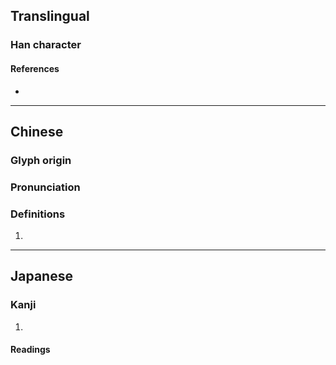 {{character info}}
==Translingual==

===Han character===
{{Han char|rn=32|rad=土|as=11|sn=14|four=40146|canj=GYTJ|ids=⿰土章}}

====References====
* {{Han ref|kx=0237.240|dkj=05416|dj=0476.040|hdz=10482.050|uh=5887|ud=22663|bh=E160|bd=57696}}

----

==Chinese==
{{zh-forms}}

===Glyph origin===
{{Han etym}}

===Pronunciation===
{{zh-pron
|m=zhàng
|c=ging2
|mc=y
|oc=y
|cat=
}}

===Definitions===
{{zh-hanzi}}

# {{rfdef|zh}}

----

==Japanese==

===Kanji===
{{ja-kanji|grade=|rs=土11}}

# {{rfdef|ja|sort=土11}}

====Readings====
{{ja-readings|on=しょう|kun=[[ふせぐ]] (fusegu)}}